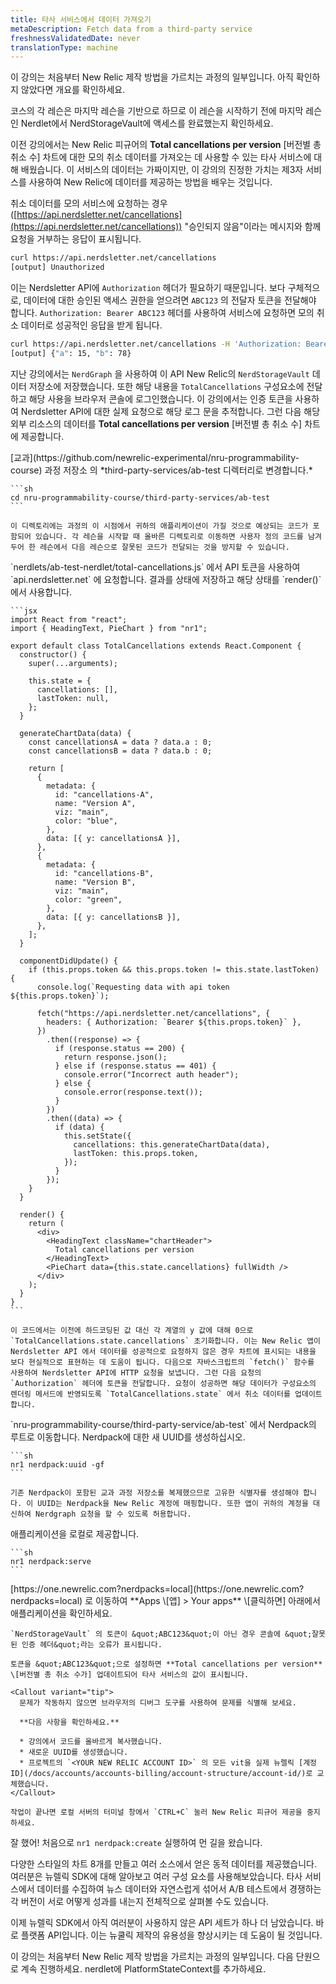 ```yaml
---
title: 타사 서비스에서 데이터 가져오기
metaDescription: Fetch data from a third-party service
freshnessValidatedDate: never
translationType: machine
---
```


<Callout variant="tip">
  이 강의는 처음부터 New Relic 제작 방법을 가르치는 과정의 일부입니다. 아직 확인하지 않았다면 개요를 확인하세요.

  코스의 각 레슨은 마지막 레슨을 기반으로 하므로 이 레슨을 시작하기 전에 마지막 레슨인 Nerdlet에서 NerdStorageVault에 액세스를 완료했는지 확인하세요.
</Callout>

이전 강의에서는 New Relic 피규어의 **Total cancellations per version** \[버전별 총 취소 수] 차트에 대한 모의 취소 데이터를 가져오는 데 사용할 수 있는 타사 서비스에 대해 배웠습니다. 이 서비스의 데이터는 가짜이지만, 이 강의의 진정한 가치는 제3자 서비스를 사용하여 New Relic에 데이터를 제공하는 방법을 배우는 것입니다.

취소 데이터를 모의 서비스에 요청하는 경우 ([https://api.nerdsletter.net/cancellations](https://api.nerdsletter.net/cancellations)) &quot;승인되지 않음&quot;이라는 메시지와 함께 요청을 거부하는 응답이 표시됩니다.

```sh
curl https://api.nerdsletter.net/cancellations
[output] Unauthorized
```

이는 Nerdsletter API에 `Authorization` 헤더가 필요하기 때문입니다. 보다 구체적으로, 데이터에 대한 승인된 액세스 권한을 얻으려면 `ABC123` 의 전달자 토큰을 전달해야 합니다. `Authorization: Bearer ABC123` 헤더를 사용하여 서비스에 요청하면 모의 취소 데이터로 성공적인 응답을 받게 됩니다.

```sh
curl https://api.nerdsletter.net/cancellations -H 'Authorization: Bearer ABC123'
[output] {"a": 15, "b": 78}
```

지난 강의에서는 `NerdGraph` 을 사용하여 이 API New Relic의 `NerdStorageVault` 데이터 저장소에 저장했습니다. 또한 해당 내용을 `TotalCancellations` 구성요소에 전달하고 해당 사용을 브라우저 콘솔에 로그인했습니다. 이 강의에서는 인증 토큰을 사용하여 Nerdsletter API에 대한 실제 요청으로 해당 로그 문을 추적합니다. 그런 다음 해당 외부 리소스의 데이터를 **Total cancellations per version** \[버전별 총 취소 수] 차트에 제공합니다.

<Steps>
  <Step>
    [교과](https://github.com/newrelic-experimental/nru-programmability-course) 과정 저장소 의 *third-party-services/ab-test 디렉터리로 변경합니다.*

    ```sh
    cd nru-programmability-course/third-party-services/ab-test
    ```

    이 디렉토리에는 과정의 이 시점에서 귀하의 애플리케이션이 가질 것으로 예상되는 코드가 포함되어 있습니다. 각 레슨을 시작할 때 올바른 디렉토리로 이동하면 사용자 정의 코드를 남겨두어 한 레슨에서 다음 레슨으로 잘못된 코드가 전달되는 것을 방지할 수 있습니다.
  </Step>

  <Step>
    `nerdlets/ab-test-nerdlet/total-cancellations.js` 에서 API 토큰을 사용하여 `api.nerdsletter.net` 에 요청합니다. 결과를 상태에 저장하고 해당 상태를 `render()` 에서 사용합니다.

    ```jsx
    import React from "react";
    import { HeadingText, PieChart } from "nr1";

    export default class TotalCancellations extends React.Component {
      constructor() {
        super(...arguments);

        this.state = {
          cancellations: [],
          lastToken: null,
        };
      }

      generateChartData(data) {
        const cancellationsA = data ? data.a : 0;
        const cancellationsB = data ? data.b : 0;

        return [
          {
            metadata: {
              id: "cancellations-A",
              name: "Version A",
              viz: "main",
              color: "blue",
            },
            data: [{ y: cancellationsA }],
          },
          {
            metadata: {
              id: "cancellations-B",
              name: "Version B",
              viz: "main",
              color: "green",
            },
            data: [{ y: cancellationsB }],
          },
        ];
      }

      componentDidUpdate() {
        if (this.props.token && this.props.token != this.state.lastToken) {
          console.log(`Requesting data with api token ${this.props.token}`);

          fetch("https://api.nerdsletter.net/cancellations", {
            headers: { Authorization: `Bearer ${this.props.token}` },
          })
            .then((response) => {
              if (response.status == 200) {
                return response.json();
              } else if (response.status == 401) {
                console.error("Incorrect auth header");
              } else {
                console.error(response.text());
              }
            })
            .then((data) => {
              if (data) {
                this.setState({
                  cancellations: this.generateChartData(data),
                  lastToken: this.props.token,
                });
              }
            });
        }
      }

      render() {
        return (
          <div>
            <HeadingText className="chartHeader">
              Total cancellations per version
            </HeadingText>
            <PieChart data={this.state.cancellations} fullWidth />
          </div>
        );
      }
    }
    ```

    이 코드에서는 이전에 하드코딩된 값 대신 각 계열의 y 값에 대해 0으로 `TotalCancellations.state.cancellations` 초기화합니다. 이는 New Relic 앱이 Nerdsletter API 에서 데이터를 성공적으로 요청하지 않은 경우 차트에 표시되는 내용을 보다 현실적으로 표현하는 데 도움이 됩니다. 다음으로 자바스크립트의 `fetch()` 함수를 사용하여 Nerdsletter API에 HTTP 요청을 보냅니다. 그런 다음 요청의 `Authorization` 헤더에 토큰을 전달합니다. 요청이 성공하면 해당 데이터가 구성요소의 렌더링 메서드에 반영되도록 `TotalCancellations.state` 에서 취소 데이터를 업데이트합니다.
  </Step>

  <Step>
    `nru-programmability-course/third-party-service/ab-test` 에서 Nerdpack의 루트로 이동합니다.
  </Step>

  <Step>
    Nerdpack에 대한 새 UUID를 생성하십시오.

    ```sh
    nr1 nerdpack:uuid -gf
    ```

    기존 Nerdpack이 포함된 교과 과정 저장소를 복제했으므로 고유한 식별자를 생성해야 합니다. 이 UUID는 Nerdpack을 New Relic 계정에 매핑합니다. 또한 앱이 귀하의 계정을 대신하여 Nerdgraph 요청을 할 수 있도록 허용합니다.
  </Step>

  <Step>
    애플리케이션을 로컬로 제공합니다.

    ```sh
    nr1 nerdpack:serve
    ```
  </Step>

  <Step>
    [https://one.newrelic.com?nerdpacks=local](https://one.newrelic.com?nerdpacks=local) 로 이동하여 **Apps \[앱] &gt; Your apps** \[클릭하면] 아래에서 애플리케이션을 확인하세요.

    `NerdStorageVault` 의 토큰이 &quot;ABC123&quot;이 아닌 경우 콘솔에 &quot;잘못된 인증 헤더&quot;라는 오류가 표시됩니다.

    토큰을 &quot;ABC123&quot;으로 설정하면 **Total cancellations per version** \[버전별 총 취소 수가] 업데이트되어 타사 서비스의 값이 표시됩니다.

    <Callout variant="tip">
      문제가 작동하지 않으면 브라우저의 디버그 도구를 사용하여 문제를 식별해 보세요.

      **다음 사항을 확인하세요.**

      * 강의에서 코드를 올바르게 복사했습니다.
      * 새로운 UUID를 생성했습니다.
      * 프로젝트의 `<YOUR NEW RELIC ACCOUNT ID>` 의 모든 vit을 실제 뉴렐릭 [계정 ID](/docs/accounts/accounts-billing/account-structure/account-id/)로 교체했습니다.
    </Callout>

    작업이 끝나면 로컬 서버의 터미널 창에서 `CTRL+C` 눌러 New Relic 피규어 제공을 중지하세요.
  </Step>
</Steps>

잘 했어! 처음으로 `nr1 nerdpack:create` 실행하여 먼 길을 왔습니다.

다양한 스타일의 차트 8개를 만들고 여러 소스에서 얻은 동적 데이터를 제공했습니다. 여러분은 뉴렐릭 SDK에 대해 알아보고 여러 구성 요소를 사용해보았습니다. 타사 서비스에서 데이터를 수집하여 뉴스 데이터와 자연스럽게 섞어서 A/B 테스트에서 경쟁하는 각 버전이 서로 어떻게 성과를 내는지 전체적으로 살펴볼 수도 있습니다.

이제 뉴렐릭 SDK에서 아직 여러분이 사용하지 않은 API 세트가 하나 더 남았습니다. 바로 플랫폼 API입니다. 이는 뉴쿨릭 제작의 유용성을 향상시키는 데 도움이 될 것입니다.

<Callout variant="tip">
  이 강의는 처음부터 New Relic 제작 방법을 가르치는 과정의 일부입니다. 다음 단원으로 계속 진행하세요. nerdlet에 PlatformStateContext를 추가하세요.
</Callout>